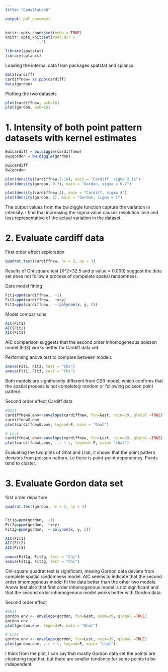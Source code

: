 ```yaml
---
title: "GadallaLab8"

output: pdf_document
---
```


```r
knitr::opts_chunk$set(echo = TRUE)
knitr::opts_knit$set(root.dir = 
              '.')
```


```r
library(spatstat)
library(splancs)

```

Loading the internal data from packages spatstat and splancs.
```r
data(cardiff) 
cardiffnew= as.ppp(cardiff) 
data(gordon)
```

Plotting the two datasets
```r
plot(cardiffnew, pch=16)
plot(gordon, pch=16)
```

# 1. Intensity of both point pattern datasets with kernel estimates
```r
Bw1cardiff = bw.diggle(cardiffnew)
Bw1gordon = bw.diggle(gordon)

Bw1cardiff
Bw1gordon

plot(density(cardiffnew,2.16), main = "Cardiff, sigma 2.16")
plot(density(gordon, 0.7), main = "Gordon, sigma = 0.7")

plot(density(cardiffnew,4), main = "Cardiff, sigma 4")
plot(density(gordon, 1), main = "Gordon, sigma = 1")
```

The output values from the bw.diggle function capture the variation in intensity. I find that increasing the sigma value causes resolution lose and less representative of the actual variation in the dataset.



# 2. Evaluate cardiff data

First order effect exploration
```r
quadrat.test(cardiffnew, nx = 3, ny = 3)
```

Results of Chi square test (X^2=32.5 and p value = 0.000) suggest the data set does not follow a process of compelete spatial randomness. 


Data model fitting
```r
Fit1=ppm(cardiffnew,  ~1) 
Fit2=ppm(cardiffnew,  ~x+y) 
Fit3=ppm(cardiffnew,  ~ polynom(x, y, 2)) 
```


Model comparisons
```r
AIC(Fit1)
AIC(Fit2)
AIC(Fit3)
```


AIC comparison suggests that the second order inhomogeneous poisson model (Fit3) works better for Cardiff data set.

Performing anova test to compare between models
```r
anova(Fit1, Fit2, test = "Chi")
anova(Fit1, Fit3, test = "Chi")
```

Both models are significantly different from CSR model, which confirms that the spatial process is not completely random or following poisson point pattern.


Second order effect Cardiff data

```r
#Ghat
cardiffnewG.env<-envelope(cardiffnew, fun=Gest, nsim=39, global =TRUE)
cardiffnewG.env
plot(cardiffnewG.env, legend=F, main = "Ghat")

# Lhat
cardiffnewL.env<-envelope(cardiffnew, fun=Lest, nsim=39, global =TRUE)
plot(cardiffnewL.env, .-r ~ r, legend= F, main= "Lhat")
```



Evaluating the two plots of Ghat and Lhat, it shows that the point pattern deviates from poisson pattern, i.e there is point-point dependency. Points tend to cluster.


# 3. Evaluate Gordon data set

first order departure
```r
quadrat.test(gordon, nx = 3, ny = 3)


Fit1g=ppm(gordon,  ~1) 
Fit2g=ppm(gordon,  ~x+y) 
Fit3g=ppm(gordon,  ~ polynom(x, y, 2)) 

AIC(Fit1)
AIC(Fit2)
AIC(Fit3)

anova(Fit1g, Fit2g, test = "Chi")
anova(Fit1g, Fit3g, test = "Chi")
```

Chi-square quadrat test is significant, meaing Gordon data deviate from complete spatial randomness model.
AIC seems to indicate that the second order inhomogenous model fit the data better than the other two models.
Anova test also that first order inhomogenous model is not significant and that the second order inhomogenous model works better with Gordon data.


Second order effect
```r
#Ghat
gordon.env <- envelope(gordon, fun=Gest, nsim=39, global =TRUE)
gordon.env
plot(gordon.env, legend=F, main = "Ghat")

# Lhat
gordon.env <- envelope(gordon, fun=Lest, nsim=39, global =TRUE)
plot(gordon.env, .-r ~ r, legend=F, main= "Lhat")
```

I think from the plot, I can say that mostly Gordon data set the points are clustering together, but there are smaller tendency for some points to be independent. 

